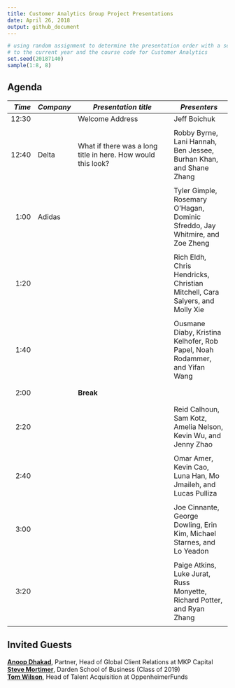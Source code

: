 ```yaml
---
title: Customer Analytics Group Project Presentations
date: April 26, 2018
output: github_document
---
```


```r
# using random assignment to determine the presentation order with a seed equal 
# to the current year and the course code for Customer Analytics
set.seed(20187140)
sample(1:8, 8)
```

## Agenda
*Time*  | *Company* | *Presentation title* | *Presenters*
---:| -------- | --------------------------------------- | ---------------------
12:30	|   |	Welcome Address | Jeff Boichuk
      |   |		|		|
12:40	|	Delta	|	What if there was a long title in here. How would this look?	|	Robby Byrne, Lani Hannah, Ben Jessee, Burhan Khan, and Shane Zhang
      |   |		|		| 
1:00	| Adidas|		|	Tyler Gimple, Rosemary O'Hagan, Dominic Sfreddo, Jay Whitmire, and Zoe Zheng
      |   |		|		|
1:20	|		|		|	Rich Eldh, Chris Hendricks, Christian Mitchell, Cara Salyers, and Molly Xie
      |   |		|		|
1:40	|		|		|	Ousmane Diaby, Kristina Kelhofer, Rob Papel, Noah Rodammer, and Yifan Wang
      |   |		|		|
      |   |		|		|
2:00	|	  |	**Break**	|
      |   |		|		|
      |   |		|		|
2:20	|		|		|	Reid Calhoun, Sam Kotz, Amelia Nelson, Kevin Wu, and Jenny Zhao
      |   |		|		|
2:40	|		|		|	Omar Amer, Kevin Cao, Luna Han, Mo Jmaileh, and Lucas Pulliza
      |   |		|		|
3:00	|		|		|	Joe Cinnante, George Dowling, Erin Kim, Michael Starnes, and Lo Yeadon
      |   |		|		|
3:20	|		|		|	Paige Atkins, Luke Jurat, Russ Monyette, Richard Potter, and Ryan Zhang
      |   |		|		|

## Invited Guests
[**Anoop Dhakad**](https://www.linkedin.com/in/anoopdhakad/), Partner, Head of Global Client Relations at MKP Capital  
[**Steve Mortimer**](https://www.linkedin.com/in/stevenmmortimer/), Darden School of Business (Class of 2019)  
[**Tom Wilson**](https://www.linkedin.com/in/tom-wilson-993b28/), Head of Talent Acquisition at OppenheimerFunds